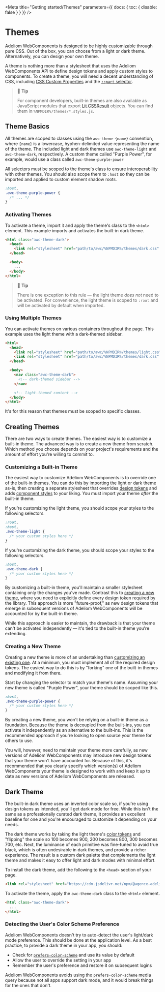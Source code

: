 
<Meta title="Getting started/Themes" parameters={{ docs: { toc: { disable: false } } }} />

# Themes

Adeliom WebComponents is designed to be highly customizable through pure CSS. Out of the box, you can choose from a light or dark theme. Alternatively, you can design your own theme.

A theme is nothing more than a stylesheet that uses the Adeliom WebComponents API to define design tokens and apply custom styles to components. To create a theme, you will need a decent understanding of CSS, including [CSS Custom Properties](https://developer.mozilla.org/en-US/docs/Web/CSS/--*) and the [`::part` selector](https://developer.mozilla.org/en-US/docs/Web/CSS/::part).

> 📘 **Tip**
>
> For component developers, built-in themes are also available as JavaScript modules that export [Lit CSSResult](https://lit.dev/docs/api/styles/#CSSResult) objects. You can find them in `%NPMDIR%/themes/*.styles.js`.

## Theme Basics

All themes are scoped to classes using the `awc-theme-{name}` convention, where `{name}` is a lowercase, hyphen-delimited value representing the name of the theme. The included light and dark themes use `awc-theme-light` and `awc-theme-dark`, respectively. A custom theme called "Purple Power", for example, would use a class called `awc-theme-purple-power`

All selectors must be scoped to the theme's class to ensure interoperability with other themes. You should also scope them to `:host` so they can be imported and applied to custom element shadow roots.

```css
:host,
.awc-theme-purple-power {
  /* ... */
}
```

### Activating Themes

To activate a theme, import it and apply the theme's class to the `<html>` element. This example imports and activates the built-in dark theme.

```html
<html class="awc-theme-dark">
  <head>
    <link rel="stylesheet" href="path/to/awc/%NPMDIR%/themes/dark.css" />
  </head>

  <body>
    ...
  </body>
</html>
```

> 📘 **Tip**
>
> There is one exception to this rule — the light theme _does not_ need to be activated. For convenience, the light theme is scoped to `:root` and will be activated by default when imported.

### Using Multiple Themes

You can activate themes on various containers throughout the page. This example uses the light theme with a dark-themed sidebar.

```html
<html>
  <head>
    <link rel="stylesheet" href="path/to/awc/%NPMDIR%/themes/light.css" />
    <link rel="stylesheet" href="path/to/awc/%NPMDIR%/themes/dark.css" />
  </head>

  <body>
    <nav class="awc-theme-dark">
      <!-- dark-themed sidebar -->
    </nav>

    <!-- light-themed content -->
  </body>
</html>
```

It's for this reason that themes must be scoped to specific classes.

## Creating Themes

There are two ways to create themes. The easiest way is to customize a built-in theme. The advanced way is to create a new theme from scratch. Which method you choose depends on your project's requirements and the amount of effort you're willing to commit to.

### Customizing a Built-in Theme

The easiest way to customize Adeliom WebComponents is to override one of the built-in themes. You can do this by importing the light or dark theme as-is, then creating a separate stylesheet that overrides [design tokens](?path=/docs/getting-started-customizing--documentation#design-tokens) and adds [component styles](?path=/docs/getting-started-customizing--documentation#component-parts) to your liking. You must import your theme _after_ the built-in theme.

If you're customizing the light theme, you should scope your styles to the following selectors.

```css
:root,
:host,
.awc-theme-light {
  /* your custom styles here */
}
```

If you're customizing the dark theme, you should scope your styles to the following selectors.

```css
:host,
.awc-theme-dark {
  /* your custom styles here */
}
```

By customizing a built-in theme, you'll maintain a smaller stylesheet containing only the changes you've made. Contrast this to [creating a new theme](#creating-a-new-theme), where you need to explicitly define every design token required by the library. This approach is more "future-proof," as new design tokens that emerge in subsequent versions of Adeliom WebComponents will be accounted for by the built-in theme.

While this approach is easier to maintain, the drawback is that your theme can't be activated independently — it's tied to the built-in theme you're extending.

### Creating a New Theme

Creating a new theme is more of an undertaking than [customizing an existing one](#customizing-a-built-in-theme). At a minimum, you must implement all of the required design tokens. The easiest way to do this is by "forking" one of the built-in themes and modifying it from there.

Start by changing the selector to match your theme's name. Assuming your new theme is called "Purple Power", your theme should be scoped like this.

```css
:host,
.awc-theme-purple-power {
  /* your custom styles here */
}
```

By creating a new theme, you won't be relying on a built-in theme as a foundation. Because the theme is decoupled from the built-ins, you can activate it independently as an alternative to the built-ins. This is the recommended approach if you're looking to open source your theme for others to use.

You will, however, need to maintain your theme more carefully, as new versions of Adeliom WebComponents may introduce new design tokens that your theme won't have accounted for. Because of this, it's recommended that you clearly specify which version(s) of Adeliom WebComponents your theme is designed to work with and keep it up to date as new versions of Adeliom WebComponents are released.

## Dark Theme

The built-in dark theme uses an inverted color scale so, if you're using design tokens as intended, you'll get dark mode for free. While this isn't the same as a professionally curated dark theme, it provides an excellent baseline for one and you're encouraged to customize it depending on your needs.

The dark theme works by taking the light theme's [color tokens](?path=/docs/design-tokens-color--documentation) and "flipping" the scale so 100 becomes 900, 200 becomes 800, 300 becomes 700, etc. Next, the luminance of each primitive was fine-tuned to avoid true black, which is often undesirable in dark themes, and provide a richer experience. The result is a custom dark palette that complements the light theme and makes it easy to offer light and dark modes with minimal effort.

To install the dark theme, add the following to the `<head>` section of your page.

```html
<link rel="stylesheet" href="https://cdn.jsdelivr.net/npm/@agence-adeliom/awc@%VERSION%/%CDNDIR%/themes/dark.css" />
```

To activate the theme, apply the `awc-theme-dark` class to the `<html>` element.

```html
<html class="awc-theme-dark">
  ...
</html>
```

### Detecting the User's Color Scheme Preference

Adeliom WebComponents doesn't try to auto-detect the user's light/dark mode preference. This should be done at the application level. As a best practice, to provide a dark theme in your app, you should:

- Check for [`prefers-color-scheme`](https://stackoverflow.com/a/57795495/567486) and use its value by default
- Allow the user to override the setting in your app
- Remember the user's preference and restore it on subsequent logins

Adeliom WebComponents avoids using the `prefers-color-scheme` media query because not all apps support dark mode, and it would break things for the ones that don't.
